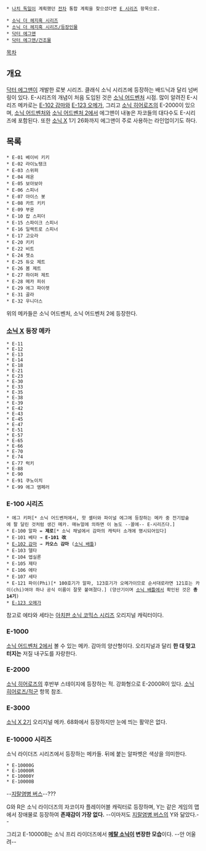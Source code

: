  * [[나치 독일]]이 계획했던 [[전차]] 통합 계획을 찾으셨다면 [[E 시리즈]] 항목으로.

 * [[소닉 더 헤지혹 시리즈]]
 * [[소닉 더 헤지혹 시리즈/등장인물]]
 * [[닥터 에그맨]]
 * [[닥터 에그맨/건조물]]

[[목차]]

== 개요 ==
[[닥터 에그맨]]이 개발한 로봇 시리즈. 클래식 소닉 시리즈에 등장하는 배드닉과 달리 넘버링이 있다. E-시리즈의 개념이 처음 도입된 것은 [[소닉 어드벤처]] 시점. 많이 알려진 E-시리즈 메카로는 [[E-102 감마]]와 [[E-123 오메가]], 그리고 [[소닉 히어로즈]]의 E-2000이 있으며, [[소닉 어드벤처]]와 [[소닉 어드벤처 2]]에서 에그맨이 내놓은 자코들의 대다수도 E-시리즈에 포함된다. 또한 [[소닉 X]] 1기 26화까지 에그맨이 주로 사용하는 라인업이기도 하다.

== 목록 ==
 * E-01 베이비 키키
 * E-02 라이노탱크
 * E-03 스위퍼
 * E-04 레온
 * E-05 보아보아
 * E-06 스피너
 * E-07 아이스 봇
 * E-08 카트 키키
 * E-09 부욘
 * E-10 캅 스피더
 * E-15 스파이크 스피너
 * E-16 일렉트로 스피너
 * E-17 고오라
 * E-20 키키
 * E-22 비트
 * E-24 젯소
 * E-25 듀오 제트
 * E-26 봄 제트
 * E-27 하이퍼 제트
 * E-28 메카 피쉬
 * E-29 에그 파이렛
 * E-31 골라
 * E-32 우니더스

위의 메카들은 소닉 어드벤처, 소닉 어드벤처 2에 등장한다.

=== [[소닉 X]] 등장 메카 ===

 * E-11
 * E-12
 * E-13
 * E-14
 * E-18
 * E-21
 * E-23
 * E-30
 * E-33
 * E-35
 * E-38
 * E-39
 * E-42
 * E-43
 * E-45
 * E-47
 * E-51
 * E-57
 * E-65
 * E-66
 * E-70
 * E-74
 * E-77 럭키
 * E-88
 * E-90
 * E-91 쿠노이치
 * E-99 에그 엠페러

=== E-100 시리즈 ===
 * 에그 키퍼[* 소닉 어드벤처에서, 핫 셸터와 파이널 에그에 등장하는 메카 중 전기밥솥에 팔 달린 것처럼 생긴 메카. 매뉴얼에 의하면 이 놈도 --꼴에-- E-시리즈다.]
 * E-100 알파 = '''제로'''[* 소닉 채널에서 감마의 캐릭터 소개에 명시되어있다] 
 * E-101 베타 → '''E-101 改'''
 * [[E-102 감마]] → '''카오스 감마''' ([[소닉 배틀]])
 * E-103 델타
 * E-104 엡실론
 * E-105 제타
 * E-106 에타
 * E-107 세타
 * E-121 파이(Phi)[* 100호기가 알파, 123호기가 오메가이므로 순서대로라면 121호는 카이(chi)여야 하나 공식 이름이 잘못 붙여졌다.] (양산기이며 [[소닉 배틀]]에서 확인된 것은 '''총 14기''')
 * [[E-123 오메가]]

참고로 에타와 세타는 [[아치판 소닉 코믹스 시리즈]] 오리지널 캐릭터이다.

=== E-1000 ===
[[소닉 어드벤처 2]]에서 볼 수 있는 메카. 감마의 양산형이다. 오리지널과 달리 '''한 대 맞고 터지는''' 저질 내구도를 자랑한다.

=== E-2000 ===
[[소닉 히어로즈]]의 후반부 스테이지에 등장하는 적. 강화형으로 E-2000R이 있다.
[[소닉 히어로즈/적군]] 항목 참조.

=== E-3000 ===
[[소닉 X 2기]] 오리지널 메카. 68화에서 등장하지만 눈에 띄는 활약은 없다.

=== E-10000 시리즈 ===
소닉 라이더즈 시리즈에서 등장하는 메카들. 뒤에 붙는 알파벳은 색상을 의미한다.
 * E-10000G
 * E-10000R
 * E-10000Y
 * E-10000B

--[[지랄염병 버스]]--???

G와 R은 소닉 라이더즈의 자코이자 플레이어블 캐릭터로 등장하며, Y는 같은 게임의 맵에서 장애물로 등장하여 '''존재감이 가장 없다.''' --이마저도 [[지랄염병 버스]]의 Y와 닮았다.--

그리고 E-10000B는 소닉 프리 라이더즈에서 '''[[메탈 소닉]]이 변장한 모습'''이다. --안 어울려--
